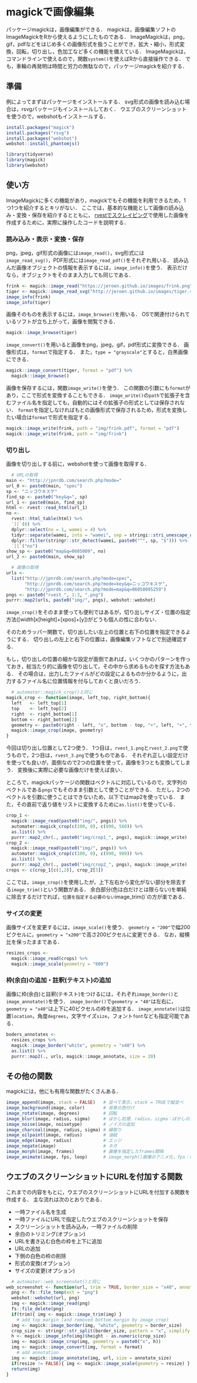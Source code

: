 # magickで画像編集 {#magick}

<!--
-->

パッケージmagickは，画像編集ができる．
magickは，画像編集ソフトのImageMagickをRから使えるようにしたものである．
ImageMagickは，png，gif，pdfなどをはじめ多くの画像形式を扱うことができ，拡大・縮小，形式変換，回転，切り出し，色加工など多くの機能を備えている．
ImageMagickは，コマンドラインで使えるので，関数`system()`を使えばRから直接操作できる．
でも，車輪の再発明は時間と労力の無駄なので，パッケージmagickを紹介する．

## 準備

例によってまずはパッケージをインストールする．
svg形式の画像を読み込む場合は，rsvgパッケージもインストールしておく．
ウエブのスクリーンショットを使うので，webshotもインストールする．

```r
install.packages("magick")
install.packages("rsvg")
install.packages("webshot")
webshot::install_phantomjs()
```

```r
library(tidyverse)
library(magick)
library(webshot)
```

## 使い方

ImageMagickに多くの機能があり，magickでもその機能を利用できるため，1つ1つを紹介するとキリがない．
ここでは，基本的な機能として画像の読み込み・変換・保存を紹介するとともに，
[rvestでスクレイピング](#rvest)で使用した画像を作成するために，実際に操作したコードを説明する．

### 読み込み・表示・変換・保存

png，jpeg，gif形式の画像には`image_read()`，svg形式には`image_read_svg()`，PDF形式には`image_read_pdf()`をそれぞれ用いる．
読み込んだ画像オブジェクトの情報を表示するには，`image_info()`を使う．
表示だけなら，オブジェクトをそのまま入力しても同じである．

```r
frink <- magick::image_read("https://jeroen.github.io/images/frink.png")
tiger <- magick::image_read_svg("http://jeroen.github.io/images/tiger.svg")
image_info(frink)
image_info(tiger)
```

画像そのものを表示するには，`image_browse()`を用いる．
OSで関連付けられているソフトが立ち上がって，画像を閲覧できる．

```r
magick::image_browse(tiger)
```

`image_convert()`を用いると画像をpng，jpeg，gif，pdf形式に変換できる．
画像形式は，`format`で指定する．
また，`type = "grayscale"`とすると，白黒画像にできる．

```r
magick::image_convert(tiger, format = "pdf") %>%
  magick::image_browse()
```

画像を保存するには，関数`image_write()`を使う．
この関数の引数にも`format`があり，ここで形式を変換することもできる．
`image_write()`の`path`で拡張子を含むファイル名を指定しても，自動的にはその拡張子の形式としては保存されない．
`format`を指定しなければもとの画像形式で保存されるため，形式を変換したい場合は`format`で形式を指定する．


```r
magick::image_write(frink, path = "img/frink.pdf", format = "pdf") 
magick::image_write(frink, path = "img/frink")
```

### 切り出し

画像を切り出しする前に，webshotを使って画像を取得する．

```r
  # URLの取得
main <- "http://jpnrdb.com/search.php?mode="
url_0 <- paste0(main, "spec")
sp <- "ニッコウキスゲ"
find_sp <- paste0("key&q=", sp)
url_1 <- paste0(main, find_sp)
html <- rvest::read_html(url_1)
no <- 
  rvest::html_table(html) %>%
  `[[`(6) %>%
  dplyr::select(no = 1, wamei = 4) %>%
  tidyr::separate(wamei, into = "wamei", sep = stringi::stri_unescape_unicode("\\u00a0"), extra = "drop") %>%
  dplyr::filter(stringr::str_detect(wamei, paste0("^", sp, "$"))) %>%
  `[[`("no")
show_sp <- paste0("map&q=0605009", no)
url_2 <- paste0(main, show_sp)
```

```r
  # 画像の取得
urls <- 
  list("http://jpnrdb.com/search.php?mode=spec",
       "http://jpnrdb.com/search.php?mode=key&q=ニッコウキスゲ",
       "http://jpnrdb.com/search.php?mode=map&q=06050095259")
pngs <- paste0("rvest_", 1:3, ".png")
purrr::map2(urls, paste0("img/", pngs), webshot::webshot)
```

`image_crop()`をそのまま使っても便利ではあるが，切り出しサイズ・位置の指定方法([width]x[height]+[xpos]+[y])がどうも個人の性に合わない．

そのためラッパー関数で，切り出したい左上の位置と右下の位置を指定できるようにする．
切り出しの左上と右下の位置は，画像編集ソフトなどで別途確認する．

もし，切り出しの位置の細かな設定が面倒であれば，いくつかのパターンを作っておき，総当たり的に画像を切り出して，その中から求めるものを探す方法もある．
その場合は，出力したファイルがどの設定によるものか分かるように，出力するファイル名に位置情報を付与しておくと良いだろう．

```r
  # automater::magick_crop()と同じ
magick_crop <- function(image, left_top, right_bottom){
  left   <- left_top[1]
  top    <- left_top[2]
  right  <- right_bottom[1]
  bottom <- right_bottom[2]
  geometry <- paste0(right - left, "x", bottom - top, "+", left, "+", top)
  magick::image_crop(image, geometry)
}
```

今回は切り出し位置として2つ使う．
1つ目は，`rvest_1.png`と`rvest_2.png`で使うもので，2つ目は，`rvest_3.png`で使うものである．
それぞれ正しい設定だけを使っても良いが，面倒なので2つの位置を使って，画像を3つとも変換してしまう．
変換後に実際に必要な画像だけを使えば良い．

ところで，magickパッケージの関数はベクトルに対応しているので，文字列のベクトルである`pngs`でもそのまま引数として使うことができる．
ただし，2つのベクトルを引数に使うことはできないため，以下ではmap2を使っている．
また，その直前で返り値をリストに変換するために`as.list()`を使っている．

```r
crop_1 <- 
  magick::image_read(paste0("img/", pngs)) %>%
  automater::magick_crop(c(100, 0), c(890, 560)) %>%
  as.list() %>%
  purrr::map2_chr(., paste0("img/crop1_", pngs), magick::image_write)
crop_2 <- 
  magick::image_read(paste0("img/", pngs)) %>%
  automater::magick_crop(c(100, 0), c(890, 980)) %>%
  as.list() %>%
  purrr::map2_chr(., paste0("img/crop2_", pngs), magick::image_write)
crops <- c(crop_1[c(1,2)], crop_2[3])
```

ここでは，`image_crop()`を使用したが，上下左右から変化がない部分を除去する`image_trim()`という関数がある．
余白部分(色は白だけとは限らない)を単純に除去するだけでれば，`位置を指定する必要のない`image_trim()`の方が楽である．

### サイズの変更

画像サイズを変更するには，`image_scale()`を使う．
`geometry = "200"`で幅200ピクセルに，`geometry = "x200"`で高さ200ピクセルに変更できる．
なお，縦横比を保ったままである．

```r
resizes_crops <- 
  magick::image_read(crops) %>%
  magick::image_scale(geometry = "600")
```

### 枠(余白)の追加・註釈(テキスト)の追加

画像に枠(余白)と註釈(テキスト)をつけるには，それぞれ`image_border()`と`image_annotate()`を使う．
`image_border()`で`geometry = "40"`は左右に，`geometry = "x40"`は上下に40ピクセルの枠を追加する．
`image_annotate()`は位置`location`，角度`degrees`，文字サイズ`size`，フォント`font`なども指定可能である．

```r
boders_annotates <- 
  resizes_crops %>%
  magick::image_border("white", geometry = "x40") %>%
  as.list() %>%
  purrr::map2(., urls, magick::image_annotate, size = 20)
```

## その他の関数

magickには，他にも有用な関数がたくさんある．

```r
image_append(image, stack = FALSE)   # 並べて表示，stack = TRUEで縦並べ
image_background(image, color)       # 背景の色付け
image_rotate(image, degrees)         # 回転
image_blur(image, radius, sigma)     # ぼかし処理．radius，sigma：ぼかしの大きさ
image_noise(image, noisetype)        # ノイズの追加
image_charcoal(image, radius, sigma) # 縁取り
image_oilpaint(image, radius)        # 油絵
image_edge(image, radius)            # エッジ
image_negate(image)                  # ネガ
image_morph(image, frames)           # 画像を指定したframes間隔
image_animate(image, fps, loop)      # image_morph()画像のアニメ化，fps：frames/秒，`loop = 1`で繰り返しなし
```

## ウエブのスクリーンショットにURLを付加する関数

これまでの内容をもとに，ウエブのスクリーンショットにURLを付加する関数を作成する．
主な流れは次のとおりである．

- 一時ファイル名を生成   
- 一時ファイルにURLで指定したウエブのスクリーンショットを保存   
- スクリーンショットを読み込み，一時ファイルの削除   
- 余白のトリミング(オプション)   
- URLを書き込む白色の枠を上下に追加   
- URLの追加   
- 下側の白色の枠の削除   
- 形式の変換(オプション)   
- サイズの変更(オプション)   


```r
  # automater::web_screenshot()と同じ
web_screenshot <- function(url, trim = TRUE, border_size = "x40", annotate_size = 20, format = "png", resize = FALSE){
  png <- fs::file_temp(ext = "png")
  webshot::webshot(url, png)
  img <- magick::image_read(png)
  fs::file_delete(png)
  if(trim){ img <- magick::image_trim(img) }
    # add top margin (and removed bottom margin by image_crop)
  img <- magick::image_border(img, "white", geometry = border_size)
  crop_size <- stringr::str_split(border_size, pattern = "x", simplify = TRUE)[2]
  h <- magick::image_info(img)$height - as.numeric(crop_size)
  img <- magick::image_crop(img, geometry = paste0("x", h))
  img <- magick::image_convert(img, format = format)
    # add annotation
  img <- magick::image_annotate(img, url, size = annotate_size)
  if(resize != FALSE){ img <- magick::image_scale(geometry = resize) }
  return(img)
}
```
